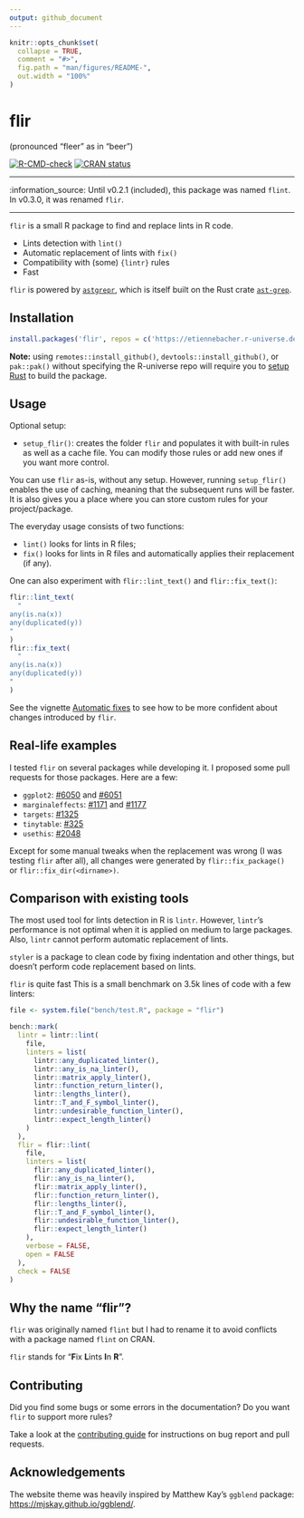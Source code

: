 ```yaml
---
output: github_document
---
```


<!-- README.md is generated from README.Rmd. Please edit that file -->

```r
knitr::opts_chunk$set(
  collapse = TRUE,
  comment = "#>",
  fig.path = "man/figures/README-",
  out.width = "100%"
)
```

# flir

(pronounced "fleer" as in "beer")

<!-- badges: start -->
[![R-CMD-check](https://github.com/etiennebacher/flir/actions/workflows/R-CMD-check.yaml/badge.svg)](https://github.com/etiennebacher/flir/actions/workflows/R-CMD-check.yaml)
[![CRAN status](https://www.r-pkg.org/badges/version/flir)](https://CRAN.R-project.org/package=flir)
<!-- badges: end -->

---

:information_source: Until v0.2.1 (included), this package was named `flint`. In v0.3.0, it was renamed `flir`.

---


`flir` is a small R package to find and replace lints in R code.

* Lints detection with `lint()`
* Automatic replacement of lints with `fix()`
* Compatibility with (some) `{lintr}` rules
* Fast

`flir` is powered by [`astgrepr`](https://github.com/etiennebacher/astgrepr/),
which is itself built on the Rust crate [`ast-grep`](https://ast-grep.github.io/).

## Installation

``` r
install.packages('flir', repos = c('https://etiennebacher.r-universe.dev', 'https://cloud.r-project.org'))
```

**Note:** using `remotes::install_github()`, `devtools::install_github()`,
or `pak::pak()` without specifying the R-universe repo will require you to
[setup Rust](https://www.rust-lang.org/tools/install) to build the package.

## Usage

Optional setup:

* `setup_flir()`: creates the folder `flir` and populates it with built-in rules
  as well as a cache file. You can modify those rules or add new ones if you
  want more control.

You can use `flir` as-is, without any setup. However, running `setup_flir()`
enables the use of caching, meaning that the subsequent runs will be faster. It
is also gives you a place where you can store custom rules for your
project/package.

The everyday usage consists of two functions:

* `lint()` looks for lints in R files;
* `fix()` looks for lints in R files and automatically applies their replacement
  (if any).

One can also experiment with `flir::lint_text()` and `flir::fix_text()`:

```r
flir::lint_text(
  "
any(is.na(x))
any(duplicated(y))
"
)
flir::fix_text(
  "
any(is.na(x))
any(duplicated(y))
"
)
```

See the vignette [Automatic fixes](https://flir.etiennebacher.com/articles/automatic_fixes) to see how to be more confident about changes introduced by `flir`.

## Real-life examples

I tested `flir` on several packages while developing it. I proposed some pull
requests for those packages. Here are a few:

* `ggplot2`: [#6050](https://github.com/tidyverse/ggplot2/pull/6050/files) and [#6051](https://github.com/tidyverse/ggplot2/pull/6051/files)
* `marginaleffects`: [#1171](https://github.com/vincentarelbundock/marginaleffects/pull/1171/files) and [#1177](https://github.com/vincentarelbundock/marginaleffects/pull/1177/files)
* `targets`: [#1325](https://github.com/ropensci/targets/pull/1325/files)
* `tinytable`: [#325](https://github.com/vincentarelbundock/tinytable/pull/325/files)
* `usethis`: [#2048](https://github.com/r-lib/usethis/pull/2048/files)

Except for some manual tweaks when the replacement was wrong (I was testing
`flir` after all), all changes were generated by `flir::fix_package()` or
`flir::fix_dir(<dirname>)`.


## Comparison with existing tools

The most used tool for lints detection in R is `lintr`. However, `lintr`'s
performance is not optimal when it is applied on medium to large packages. Also,
`lintr` cannot perform automatic replacement of lints.

`styler` is a package to clean code by fixing indentation and other things, but
doesn't perform code replacement based on lints.

`flir` is quite fast This is a small benchmark on 3.5k lines of code with
a few linters:

```r
file <- system.file("bench/test.R", package = "flir")

bench::mark(
  lintr = lintr::lint(
    file,
    linters = list(
      lintr::any_duplicated_linter(),
      lintr::any_is_na_linter(),
      lintr::matrix_apply_linter(),
      lintr::function_return_linter(),
      lintr::lengths_linter(),
      lintr::T_and_F_symbol_linter(),
      lintr::undesirable_function_linter(),
      lintr::expect_length_linter()
    )
  ),
  flir = flir::lint(
    file,
    linters = list(
      flir::any_duplicated_linter(),
      flir::any_is_na_linter(),
      flir::matrix_apply_linter(),
      flir::function_return_linter(),
      flir::lengths_linter(),
      flir::T_and_F_symbol_linter(),
      flir::undesirable_function_linter(),
      flir::expect_length_linter()
    ),
    verbose = FALSE,
    open = FALSE
  ),
  check = FALSE
)
```

## Why the name "flir"?

`flir` was originally named `flint` but I had to rename it to avoid conflicts with
a package named `flint` on CRAN.

`flir` stands for "**F**ix **L**ints **I**n **R**".

## Contributing

Did you find some bugs or some errors in the documentation? Do you want
`flir` to support more rules?

Take a look at the [contributing
guide](https://flir.etiennebacher.com/CONTRIBUTING.html) for
instructions on bug report and pull requests.

## Acknowledgements

The website theme was heavily inspired by Matthew Kay’s `ggblend`
package: <https://mjskay.github.io/ggblend/>.
